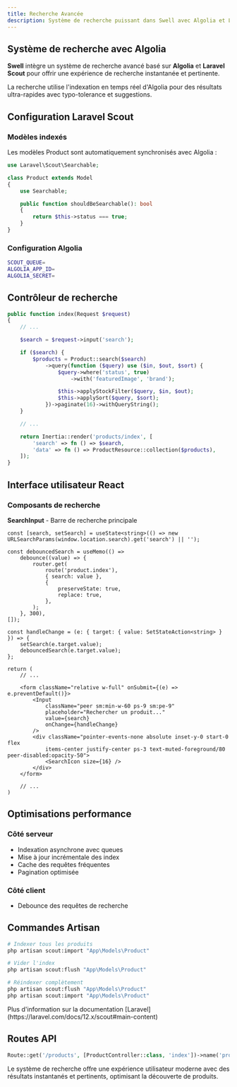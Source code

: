 ```yaml
---
title: Recherche Avancée
description: Système de recherche puissant dans Swell avec Algolia et Laravel Scout - recherche instantanée, filtres avancés et suggestions intelligentes.
---
```


## Système de recherche avec Algolia

**Swell** intègre un système de recherche avancé basé sur **Algolia** et **Laravel Scout** pour offrir une expérience de recherche instantanée et pertinente.

<Callout type="info">
  La recherche utilise l'indexation en temps réel d'Algolia pour des résultats ultra-rapides avec typo-tolerance et suggestions.
</Callout>

## Configuration Laravel Scout

### Modèles indexés

Les modèles Product sont automatiquement synchronisés avec Algolia :

```php title="app/Models/Product.php"
use Laravel\Scout\Searchable;

class Product extends Model
{
    use Searchable;

    public function shouldBeSearchable(): bool
    {
        return $this->status === true;
    }
}
```

### Configuration Algolia

```bash title=".env"
SCOUT_QUEUE=
ALGOLIA_APP_ID=
ALGOLIA_SECRET=
```

## Contrôleur de recherche

```php title="app/Http/Controllers/ProductController.php"
public function index(Request $request)
{
    // ...

    $search = $request->input('search');

    if ($search) {
        $products = Product::search($search)
            ->query(function ($query) use ($in, $out, $sort) {
                $query->where('status', true)
                    ->with('featuredImage', 'brand');

                $this->applyStockFilter($query, $in, $out);
                $this->applySort($query, $sort);
            })->paginate(16)->withQueryString();
    }

    // ...

    return Inertia::render('products/index', [
        'search' => fn () => $search,
        'data' => fn () => ProductResource::collection($products),
    ]);
}
```

## Interface utilisateur React

### Composants de recherche

**SearchInput** - Barre de recherche principale

```tsx title="resources/js/components/swell/header.tsx"
const [search, setSearch] = useState<string>(() => new URLSearchParams(window.location.search).get('search') || '');

const debouncedSearch = useMemo(() =>
    debounce((value) => {
        router.get(
            route('product.index'),
            { search: value },
            {
                preserveState: true,
                replace: true,
            },
        );
    }, 300),
[]);

const handleChange = (e: { target: { value: SetStateAction<string> } }) => {
    setSearch(e.target.value);
    debouncedSearch(e.target.value);
};

return (
    // ...

    <form className="relative w-full" onSubmit={(e) => e.preventDefault()}>
        <Input
            className="peer sm:min-w-60 ps-9 sm:pe-9"
            placeholder="Rechercher un produit..."
            value={search}
            onChange={handleChange}
        />
        <div className="pointer-events-none absolute inset-y-0 start-0 flex 
            items-center justify-center ps-3 text-muted-foreground/80 peer-disabled:opacity-50">
            <SearchIcon size={16} />
        </div>
    </form>

    // ...
)
```

## Optimisations performance

### Côté serveur

- Indexation asynchrone avec queues
- Mise à jour incrémentale des index
- Cache des requêtes fréquentes
- Pagination optimisée

### Côté client

- Debounce des requêtes de recherche

## Commandes Artisan

```bash
# Indexer tous les produits
php artisan scout:import "App\Models\Product"

# Vider l'index
php artisan scout:flush "App\Models\Product"

# Réindexer complètement
php artisan scout:flush "App\Models\Product"
php artisan scout:import "App\Models\Product"
```

<Callout>
    Plus d'information sur la documentation [Laravel](https://laravel.com/docs/12.x/scout#main-content)
</Callout>

## Routes API

```php title="routes/web.php"
Route::get('/products', [ProductController::class, 'index'])->name('product.index');
```

Le système de recherche offre une expérience utilisateur moderne avec des résultats instantanés et pertinents, 
optimisant la découverte de produits.
